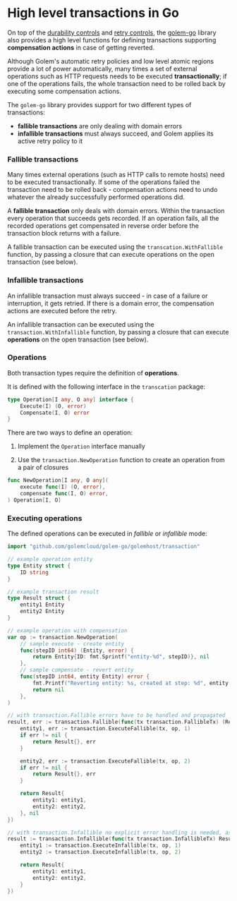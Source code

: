# High level transactions in Go

On top of the [durability controls](/docs/go-language-guide/durability) and [retry controls](/docs/go-language-guide/retries), the [golem-go](https://github.com/golemcloud/golem-go) library also provides a high level functions for defining transactions supporting **compensation actions** in case of getting reverted.

Although Golem's automatic retry policies and low level atomic regions provide a lot of power automatically, many times a set of external operations such as HTTP requests needs to be executed **transactionally**; if one of the operations fails, the whole transaction need to be rolled back by executing some compensation actions.

The `golem-go` library provides support for two different types of transactions:

- **fallible transactions** are only dealing with domain errors
- **infallible transactions** must always succeed, and Golem applies its active retry policy to it

### Fallible transactions

Many times external operations (such as HTTP calls to remote hosts) need to be executed transactionally. If some of the operations failed the transaction need to be rolled back - compensation actions need to undo whatever the already successfully performed operations did.

A **fallible transaction** only deals with domain errors. Within the transaction every operation that succeeds gets recorded. If an operation fails, all the recorded operations get compensated in reverse order before the transaction block returns with a failure.

A fallible transaction can be executed using the `transcation.WithFallible` function, by passing a closure that can execute operations on the open transaction (see below).

### Infallible transactions

An infallible transaction must always succeed - in case of a failure or interruption, it gets retried. If there is a domain error, the compensation actions are executed before the retry.

An infallible transaction can be executed using the `transaction.WithInfallible` function, by passing a closure that can execute **operations** on the open transaction (see below).

### Operations

Both transaction types require the definition of **operations**.

It is defined with the following interface in the `transcation` package:

```go
type Operation[I any, O any] interface {
	Execute(I) (O, error)
	Compensate(I, O) error
}
```

There are two ways to define an operation:

1. Implement the `Operation` interface manually

2. Use the `transaction.NewOperation` function to create an operation from a pair of closures

```go
func NewOperation[I any, O any](
	execute func(I) (O, error),
	compensate func(I, O) error,
) Operation[I, O]
```

### Executing operations

The defined operations can be executed in _fallible_ or _infallible_ mode:

```go
import "github.com/golemcloud/golem-go/golemhost/transaction"

// example operation entity
type Entity struct {
	ID string
}

// example transaction result
type Result struct {
	entity1 Entity
	entity2 Entity
}

// example operation with compensation
var op := transaction.NewOperation(
	// sample execute - create entity
	func(stepID int64) (Entity, error) {
		return Entity{ID: fmt.Sprintf("entity-%d", stepID)}, nil
	},
	// sample compensate - revert entity
	func(stepID int64, entity Entity) error {
		fmt.Printf("Reverting entity: %s, created at step: %d", entity.ID, stepID)
		return nil
	},
)

// with transaction.Fallible errors have to be handled and propagated
result, err := transaction.Fallible(func(tx transaction.FallibleTx) (Result, error) {
	entity1, err := transaction.ExecuteFallible(tx, op, 1)
	if err != nil {
		return Result{}, err
	}

	entity2, err := transaction.ExecuteFallible(tx, op, 2)
	if err != nil {
		return Result{}, err
	}

	return Result{
		entity1: entity1,
		entity2: entity2,
	}, nil
})

// with transaction.Infallible no explicit error handling is needed, as it is handled by Golem retries
result := transaction.Infallible(func(tx transaction.InfallibleTx) Result {
	entity1 := transaction.ExecuteInfallible(tx, op, 1)
	entity2 := transaction.ExecuteInfallible(tx, op, 2)

	return Result{
		entity1: entity1,
		entity2: entity2,
	}
})
```
